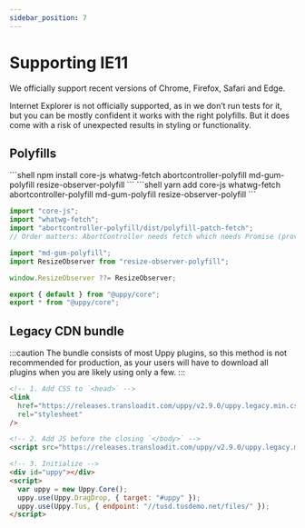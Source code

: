 ```yaml
---
sidebar_position: 7
---
```



# Supporting IE11

We officially support recent versions of Chrome, Firefox, Safari and Edge.

Internet Explorer is not officially supported, as in we don’t run tests for it,
but you can be mostly confident it works with the right polyfills.
But it does come with a risk of unexpected results in styling or functionality.

## Polyfills

<Tabs>
  <TabItem value="npm" label="NPM" default>
    ```shell
    npm install core-js whatwg-fetch abortcontroller-polyfill md-gum-polyfill resize-observer-polyfill
    ```
  </TabItem>

  <TabItem value="yarn" label="Yarn">
    ```shell
    yarn add core-js whatwg-fetch abortcontroller-polyfill md-gum-polyfill resize-observer-polyfill
    ```
  </TabItem>
</Tabs>

```js
import "core-js";
import "whatwg-fetch";
import "abortcontroller-polyfill/dist/polyfill-patch-fetch";
// Order matters: AbortController needs fetch which needs Promise (provided by core-js).

import "md-gum-polyfill";
import ResizeObserver from "resize-observer-polyfill";

window.ResizeObserver ??= ResizeObserver;

export { default } from "@uppy/core";
export * from "@uppy/core";
```

## Legacy CDN bundle

:::caution
The bundle consists of most Uppy plugins, so this method is not recommended for production,
as your users will have to download all plugins when you are likely using only a few.
:::

```html
<!-- 1. Add CSS to `<head>` -->
<link
  href="https://releases.transloadit.com/uppy/v2.9.0/uppy.legacy.min.css"
  rel="stylesheet"
/>

<!-- 2. Add JS before the closing `</body>` -->
<script src="https://releases.transloadit.com/uppy/v2.9.0/uppy.legacy.min.js"></script>

<!-- 3. Initialize -->
<div id="uppy"></div>
<script>
  var uppy = new Uppy.Core();
  uppy.use(Uppy.DragDrop, { target: "#uppy" });
  uppy.use(Uppy.Tus, { endpoint: "//tusd.tusdemo.net/files/" });
</script>
```
